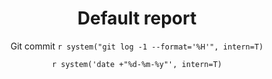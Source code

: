 % Default report
% Git commit `r system("git log -1 --format='%H'", intern=T)`
% `r system('date +"%d-%m-%y"', intern=T)`

